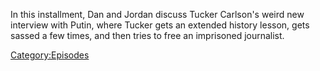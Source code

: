 {{DEFAULTSORT:
    #_EPISODE_0898:Tucker, The Man And His Twitter- Episode 6
}}{{Episode
    | title           = Tucker, The Man And His Twitter- Episode 6
    | caption         = Listen to this episode on [https://knowledgefight.libsyn.com/898-tucker-the-man-and-his-twitter-episode-6 Libsyn]
    | episodeNumber   = 898
    | length          = 03:05:51
    | airDate         = February 12, 2024
    | previousEpisode = [[897: February 7, 2024]]
    | nextEpisode     = [[899: February 9, 2024]]
}}

{{Stub}}

In this installment, Dan and Jordan discuss Tucker Carlson's weird new interview with Putin, where Tucker gets an extended history lesson, gets sassed a few times, and then tries to free an imprisoned journalist.

[[Category:Episodes]]
